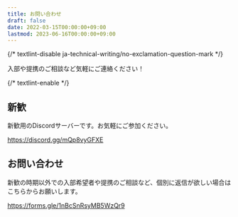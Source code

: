 ```yaml
---
title: お問い合わせ
draft: false
date: 2022-03-15T00:00:00+09:00
lastmod: 2023-06-16T00:00:00+09:00
---
```


{/* textlint-disable ja-technical-writing/no-exclamation-question-mark */}

入部や提携のご相談など気軽にご連絡ください！

{/* textlint-enable */}

## 新歓

新歓用のDiscordサーバーです。お気軽にご参加ください。

https://discord.gg/mQp8vyGFXE

## お問い合わせ

新歓の時期以外での入部希望者や提携のご相談など、個別に返信が欲しい場合はこちらからお願いします。

https://forms.gle/1nBcSnRsyMB5WzQr9
